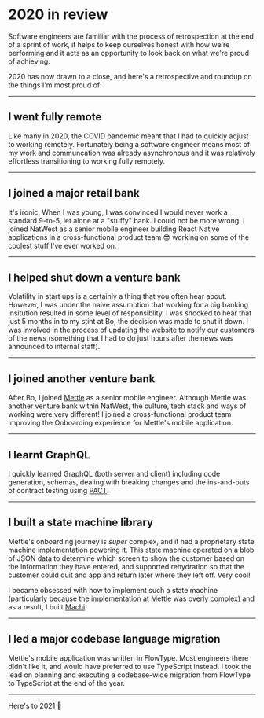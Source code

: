 # 2020 in review

Software engineers are familiar with the process of retrospection at the end of a sprint of work, it helps to keep ourselves honest with how we're performing and it acts as an opportunity to look back on what we're proud of achieving.

2020 has now drawn to a close, and here's a retrospective and roundup on the things I'm most proud of:

---

## I went fully remote

Like many in 2020, the COVID pandemic meant that I had to quickly adjust to working remotely. Fortunately being a software engineer means most of my work and communcation was already asynchronous and it was relatively effortless transitioning to working fully remotely.

---

## I joined a major retail bank

It's ironic. When I was young, I was convinced I would never work a standard 9-to-5, let alone at a "stuffy" bank. I could not be more wrong. I joined NatWest as a senior mobile engineer building React Native applications in a cross-functional product team 😎 working on some of the coolest stuff I've ever worked on.

---

## I helped shut down a venture bank

Volatility in start ups is a certainly a thing that you often hear about. However, I was under the naive assumption that working for a big banking insitution resulted in some level of responsiblity. I was shocked to hear that just 5 months in to my stint at Bo, the decision was made to shut it down. I was involved in the process of updating the website to notify our customers of the news (something that I had to do just hours after the news was announced to internal staff).

---

## I joined another venture bank

After Bo, I joined [Mettle](https://www.mettle.co.uk/) as a senior mobile engineer. Although Mettle was another venture bank within NatWest, the culture, tech stack and ways of working were very different! I joined a cross-functional product team improving the Onboarding experience for Mettle's mobile application.

---

## I learnt GraphQL

I quickly learned GraphQL (both server and client) including code generation, schemas, dealing with breaking changes and the ins-and-outs of contract testing using [PACT](https://docs.pact.io/).

---

## I built a state machine library

Mettle's onboarding journey is _super_ complex, and it had a proprietary state machine implementation powering it. This state machine operated on a blob of JSON data to determine which screen to show the customer based on the information they have entered, and supported rehydration so that the customer could quit and app and return later where they left off. Very cool!

I became obsessed with how to implement such a state machine (particularly because the implementation at Mettle was overly complex) and as a result, I built [Machi](https://github.com/josephluck/machi).

---

## I led a major codebase language migration

Mettle's mobile application was written in FlowType. Most engineers there didn't like it, and would have preferred to use TypeScript instead. I took the lead on planning and executing a codebase-wide migration from FlowType to TypeScript at the end of the year.

---

Here's to 2021 🍻
